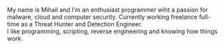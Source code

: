 My name is Mihail and I'm an enthusiast programmer wiht a passion for malware, cloud and computer security.
Currently working freelance full-time as a Threat Hunter and Detection Engineer.  
I like programming, scripting, reverse engineering and knowing how things work.